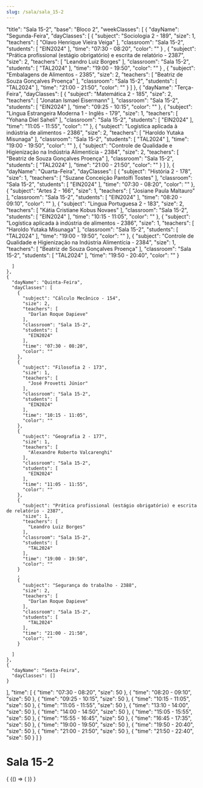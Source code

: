 ```yaml
---
slug: /sala/sala_15-2
---
```


  "title": "Sala 15-2",
  "base": "Bloco 2",
  "weekClasses": [
    {
      "dayName": "Segunda-Feira",
      "dayClasses": [
        {
          "subject": "Sociologia 2 - 189",
          "size": 1,
          "teachers": [
            "Olavo Henrique Vieira Veiga"
          ],
          "classroom": "Sala 15-2",
          "students": [
            "EIN2024"
          ],
          "time": "07:30 - 08:20",
          "color": ""
        }
        ,
        {
          "subject": "Prática profissional (estágio obrigatório) e escrita de relatório - 2387",
          "size": 2,
          "teachers": [
            "Leandro Luiz Borges"
          ],
          "classroom": "Sala 15-2",
          "students": [
            "TAL2024"
          ],
          "time": "19:00 - 19:50",
          "color": ""
        }
        ,
        {
          "subject": "Embalagens de Alimentos - 2385",
          "size": 2,
          "teachers": [
            "Beatriz de Souza Gonçalves Proença"
          ],
          "classroom": "Sala 15-2",
          "students": [
            "TAL2024"
          ],
          "time": "21:00 - 21:50",
          "color": ""
        }
      ]
    },
    {
      "dayName": "Terça-Feira",
      "dayClasses": [
        {
          "subject": "Matemática 2 - 185",
          "size": 2,
          "teachers": [
            "Jonatan Ismael Eisermann"
          ],
          "classroom": "Sala 15-2",
          "students": [
            "EIN2024"
          ],
          "time": "09:25 - 10:15",
          "color": ""
        },
        {
          "subject": "Lingua Estrangeira Moderna 1 - Inglês - 179",
          "size": 1,
          "teachers": [
            "Yohana Diel Saheli"
          ],
          "classroom": "Sala 15-2",
          "students": [
            "EIN2024"
          ],
          "time": "11:05 - 11:55",
          "color": ""
        },
        {
          "subject": "Logística aplicada à indústria de alimentos - 2386",
          "size": 2,
          "teachers": [
            "Haroldo Yutaka Misunaga"
          ],
          "classroom": "Sala 15-2",
          "students": [
            "TAL2024"
          ],
          "time": "19:00 - 19:50",
          "color": ""
        },
        {
          "subject": "Controle de Qualidade e Higienização na Indústria Alimentícia - 2384",
          "size": 2,
          "teachers": [
            "Beatriz de Souza Gonçalves Proença"
          ],
          "classroom": "Sala 15-2",
          "students": [
            "TAL2024"
          ],
          "time": "21:00 - 21:50",
          "color": ""
        }
      ]
    },
    {
      "dayName": "Quarta-Feira",
      "dayClasses": [
        {
          "subject": "História 2 - 178",
          "size": 1,
          "teachers": [
            "Suzane Conceição Pantolfi Tostes"
          ],
          "classroom": "Sala 15-2",
          "students": [
            "EIN2024"
          ],
          "time": "07:30 - 08:20",
          "color": ""
        },
        {
          "subject": "Artes 2 - 166",
          "size": 1,
          "teachers": [
            "Josiane Paula Maltauro"
          ],
          "classroom": "Sala 15-2",
          "students": [
            "EIN2024"
          ],
          "time": "08:20 - 09:10",
          "color": ""
        },
        {
          "subject": "Lingua Portuguesa 2 - 183",
          "size": 2,
          "teachers": [
            "Kátia Cristiane Kobus Novaes"
          ],
          "classroom": "Sala 15-2",
          "students": [
            "EIN2024"
          ],
          "time": "10:15 - 11:05",
          "color": ""
        },
        {
          "subject": "Logística aplicada à indústria de alimentos - 2386",
          "size": 1,
          "teachers": [
            "Haroldo Yutaka Misunaga"
          ],
          "classroom": "Sala 15-2",
          "students": [
            "TAL2024"
          ],
          "time": "19:00 - 19:50",
          "color": ""
        },
        {
          "subject": "Controle de Qualidade e Higienização na Indústria Alimentícia - 2384",
          "size": 1,
          "teachers": [
            "Beatriz de Souza Gonçalves Proença"
          ],
          "classroom": "Sala 15-2",
          "students": [
            "TAL2024"
          ],
          "time": "19:50 - 20:40",
          "color": ""
        }
        
      ]
    },
    {
      "dayName": "Quinta-Feira",
      "dayClasses": [
        {
          "subject": "Cálculo Mecânico - 154",
          "size": 2,
          "teachers": [
            "Darlan Roque Dapieve"
          ],
          "classroom": "Sala 15-2",
          "students": [
            "EIN2024"
          ],
          "time": "07:30 - 08:20",
          "color": ""
        },
        {
          "subject": "Filosofia 2 - 173",
          "size": 1,
          "teachers": [
            "José Provetti Júnior"
          ],
          "classroom": "Sala 15-2",
          "students": [
            "EIN2024"
          ],
          "time": "10:15 - 11:05",
          "color": ""
        },
        {
          "subject": "Geografia 2 - 177",
          "size": 1,
          "teachers": [
            "Alexandre Roberto Valcarenghi"
          ],
          "classroom": "Sala 15-2",
          "students": [
            "EIN2024"
          ],
          "time": "11:05 - 11:55",
          "color": ""
        },
        {
          "subject": "Prática profissional (estágio obrigatório) e escrita de relatório - 2387",
          "size": 1,
          "teachers": [
            "Leandro Luiz Borges"
          ],
          "classroom": "Sala 15-2",
          "students": [
            "TAL2024"
          ],
          "time": "19:00 - 19:50",
          "color": ""
        }
        ,
        {
          "subject": "Segurança do trabalho - 2388",
          "size": 2,
          "teachers": [
            "Darlan Roque Dapieve"
          ],
          "classroom": "Sala 15-2",
          "students": [
            "TAL2024"
          ],
          "time": "21:00 - 21:50",
          "color": ""
        }

      ]
    },
    {
      "dayName": "Sexta-Feira",
      "dayClasses": []
    }
  ],
  "time": [
    {
      "time": "07:30 - 08:20",
      "size": 50
    },
    {
      "time": "08:20 - 09:10",
      "size": 50
    },
    {
      "time": "09:25 - 10:15",
      "size": 50
    },
    {
      "time": "10:15 - 11:05",
      "size": 50
    },
    {
      "time": "11:05 - 11:55",
      "size": 50
    },
    {
      "time": "13:10 - 14:00",
      "size": 50
    },
    {
      "time": "14:00 - 14:50",
      "size": 50
    },
    {
      "time": "15:05 - 15:55",
      "size": 50
    },
    {
      "time": "15:55 - 16:45",
      "size": 50
    },
    {
      "time": "16:45 - 17:35",
      "size": 50
    },
    {
      "time": "19:00 - 19:50",
      "size": 50
    },
    {
      "time": "19:50 - 20:40",
      "size": 50
    },
    {
      "time": "21:00 - 21:50",
      "size": 50
    },
    {
      "time": "21:50 - 22:40",
      "size": 50
    }
  ]
}

# Sala 15-2

<div>
  {
    <BrowserOnly>
      {() => (
        <Grid
          title={data.title}
          weekClasses={data.weekClasses}
          time={data.time}
        />
      )}
    </BrowserOnly>
  }
</div>
